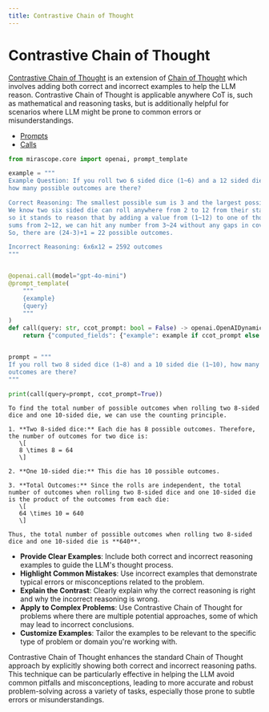 ```yaml
---
title: Contrastive Chain of Thought
---
```


# Contrastive Chain of Thought

[Contrastive Chain of Thought](https://arxiv.org/pdf/2311.09277) is an extension of [Chain of Thought](https://arxiv.org/abs/2201.11903) which involves adding both correct and incorrect examples to help the LLM reason. Contrastive Chain of Thought is applicable anywhere CoT is, such as mathematical and reasoning tasks, but is additionally helpful for scenarios where LLM might be prone to common errors or misunderstandings.

<Info title="Mirascope Concepts Used">
<ul>
<li><a href="../../../../learn/prompts/">Prompts</a></li>
<li><a href="../../../../learn/calls/">Calls</a></li>
</ul>
</Info>


```python
from mirascope.core import openai, prompt_template

example = """
Example Question: If you roll two 6 sided dice (1~6) and a 12 sided die (1~12),
how many possible outcomes are there?

Correct Reasoning: The smallest possible sum is 3 and the largest possible sum is 24.
We know two six sided die can roll anywhere from 2 to 12 from their standalone sums,
so it stands to reason that by adding a value from (1~12) to one of those possible
sums from 2~12, we can hit any number from 3~24 without any gaps in coverage.
So, there are (24-3)+1 = 22 possible outcomes.

Incorrect Reasoning: 6x6x12 = 2592 outcomes
"""


@openai.call(model="gpt-4o-mini")
@prompt_template(
    """
    {example}
    {query}
    """
)
def call(query: str, ccot_prompt: bool = False) -> openai.OpenAIDynamicConfig:
    return {"computed_fields": {"example": example if ccot_prompt else ""}}


prompt = """
If you roll two 8 sided dice (1~8) and a 10 sided die (1~10), how many possible
outcomes are there?
"""

print(call(query=prompt, ccot_prompt=True))
```

    To find the total number of possible outcomes when rolling two 8-sided dice and one 10-sided die, we can use the counting principle. 
    
    1. **Two 8-sided dice:** Each die has 8 possible outcomes. Therefore, the number of outcomes for two dice is:
       \[
       8 \times 8 = 64
       \]
    
    2. **One 10-sided die:** This die has 10 possible outcomes.
    
    3. **Total Outcomes:** Since the rolls are independent, the total number of outcomes when rolling two 8-sided dice and one 10-sided die is the product of the outcomes from each die:
       \[
       64 \times 10 = 640
       \]
    
    Thus, the total number of possible outcomes when rolling two 8-sided dice and one 10-sided die is **640**.


<Info title="Effective Contrastive Chain of Thought Usage">
<ul>
<li><strong>Provide Clear Examples</strong>: Include both correct and incorrect reasoning examples to guide the LLM's thought process.</li>
<li><strong>Highlight Common Mistakes</strong>: Use incorrect examples that demonstrate typical errors or misconceptions related to the problem.</li>
<li><strong>Explain the Contrast</strong>: Clearly explain why the correct reasoning is right and why the incorrect reasoning is wrong.</li>
<li><strong>Apply to Complex Problems</strong>: Use Contrastive Chain of Thought for problems where there are multiple potential approaches, some of which may lead to incorrect conclusions.</li>
<li><strong>Customize Examples</strong>: Tailor the examples to be relevant to the specific type of problem or domain you're working with.</li>
</ul>
</Info>

Contrastive Chain of Thought enhances the standard Chain of Thought approach by explicitly showing both correct and incorrect reasoning paths. This technique can be particularly effective in helping the LLM avoid common pitfalls and misconceptions, leading to more accurate and robust problem-solving across a variety of tasks, especially those prone to subtle errors or misunderstandings.

